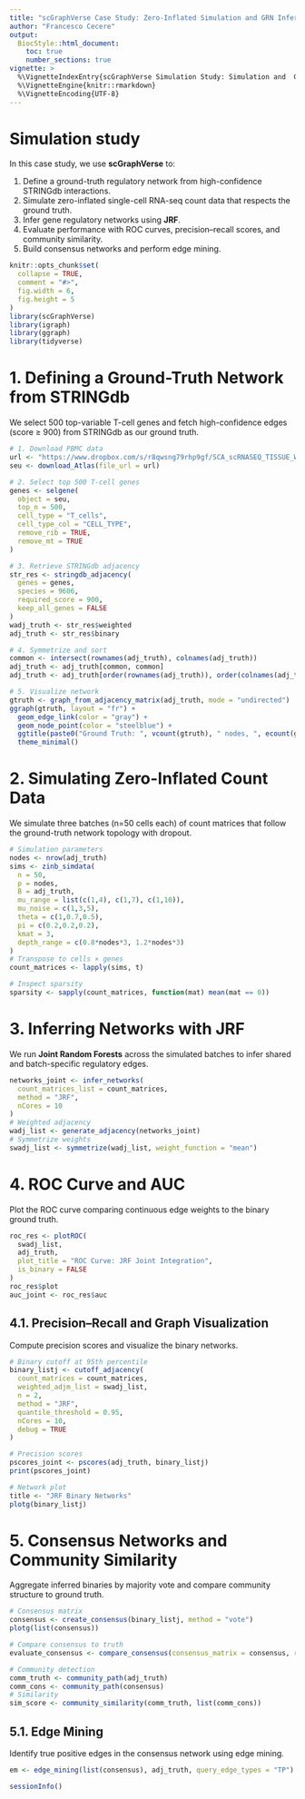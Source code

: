 ```yaml
---
title: "scGraphVerse Case Study: Zero-Inflated Simulation and GRN Inference"
author: "Francesco Cecere"
output:
  BiocStyle::html_document:
    toc: true
    number_sections: true
vignette: >
  %\VignetteIndexEntry{scGraphVerse Simulation Study: Simulation and  GRN Reconstruction}
  %\VignetteEngine{knitr::rmarkdown}
  %\VignetteEncoding{UTF-8}
---
```


# Simulation study 

In this case study, we use **scGraphVerse** to:

1. Define a ground-truth regulatory network from high-confidence STRINGdb interactions.
2. Simulate zero-inflated single-cell RNA-seq count data that respects the ground truth.
3. Infer gene regulatory networks using **JRF**.
4. Evaluate performance with ROC curves, precision–recall scores, and community similarity.
5. Build consensus networks and perform edge mining.

```r
knitr::opts_chunk$set(
  collapse = TRUE,
  comment = "#>",
  fig.width = 6,
  fig.height = 5
)
library(scGraphVerse)
library(igraph)
library(ggraph)
library(tidyverse)
```

# 1. Defining a Ground-Truth Network from STRINGdb

We select 500 top-variable T-cell genes and fetch high-confidence edges (score ≥ 900) from STRINGdb as our ground truth.

```r
# 1. Download PBMC data
url <- "https://www.dropbox.com/s/r8qwsng79rhp9gf/SCA_scRNASEQ_TISSUE_WHOLE_BLOOD.RDS?dl=1"
seu <- download_Atlas(file_url = url)

# 2. Select top 500 T-cell genes
genes <- selgene(
  object = seu,
  top_n = 500,
  cell_type = "T_cells",
  cell_type_col = "CELL_TYPE",
  remove_rib = TRUE,
  remove_mt = TRUE
)

# 3. Retrieve STRINGdb adjacency
str_res <- stringdb_adjacency(
  genes = genes,
  species = 9606,
  required_score = 900,
  keep_all_genes = FALSE
)
wadj_truth <- str_res$weighted
adj_truth <- str_res$binary

# 4. Symmetrize and sort
common <- intersect(rownames(adj_truth), colnames(adj_truth))
adj_truth <- adj_truth[common, common]
adj_truth <- adj_truth[order(rownames(adj_truth)), order(colnames(adj_truth))]

# 5. Visualize network
gtruth <- graph_from_adjacency_matrix(adj_truth, mode = "undirected")
ggraph(gtruth, layout = "fr") +
  geom_edge_link(color = "gray") +
  geom_node_point(color = "steelblue") +
  ggtitle(paste0("Ground Truth: ", vcount(gtruth), " nodes, ", ecount(gtruth), " edges")) +
  theme_minimal()
```

# 2. Simulating Zero-Inflated Count Data

We simulate three batches (n=50 cells each) of count matrices that follow the ground-truth network topology with dropout.

```r
# Simulation parameters
nodes <- nrow(adj_truth)
sims <- zinb_simdata(
  n = 50,
  p = nodes,
  B = adj_truth,
  mu_range = list(c(1,4), c(1,7), c(1,10)),
  mu_noise = c(1,3,5),
  theta = c(1,0.7,0.5),
  pi = c(0.2,0.2,0.2),
  kmat = 3,
  depth_range = c(0.8*nodes*3, 1.2*nodes*3)
)
# Transpose to cells × genes
count_matrices <- lapply(sims, t)

# Inspect sparsity
sparsity <- sapply(count_matrices, function(mat) mean(mat == 0))
```

# 3. Inferring Networks with JRF

We run **Joint Random Forests** across the simulated batches to infer shared and batch-specific regulatory edges.

```r
networks_joint <- infer_networks(
  count_matrices_list = count_matrices,
  method = "JRF",
  nCores = 10
)
# Weighted adjacency
wadj_list <- generate_adjacency(networks_joint)
# Symmetrize weights
swadj_list <- symmetrize(wadj_list, weight_function = "mean")
```

# 4. ROC Curve and AUC

Plot the ROC curve comparing continuous edge weights to the binary ground truth.

```r
roc_res <- plotROC(
  swadj_list,
  adj_truth,
  plot_title = "ROC Curve: JRF Joint Integration",
  is_binary = FALSE
)
roc_res$plot
auc_joint <- roc_res$auc
```

## 4.1. Precision–Recall and Graph Visualization

Compute precision scores and visualize the binary networks.

```r
# Binary cutoff at 95th percentile
binary_listj <- cutoff_adjacency(
  count_matrices = count_matrices,
  weighted_adjm_list = swadj_list,
  n = 2,
  method = "JRF",
  quantile_threshold = 0.95,
  nCores = 10,
  debug = TRUE
)

# Precision scores
pscores_joint <- pscores(adj_truth, binary_listj)
print(pscores_joint)

# Network plot
title <- "JRF Binary Networks"
plotg(binary_listj)
```

# 5. Consensus Networks and Community Similarity

Aggregate inferred binaries by majority vote and compare community structure to ground truth.

```r
# Consensus matrix
consensus <- create_consensus(binary_listj, method = "vote")
plotg(list(consensus))

# Compare consensus to truth
evaluate_consensus <- compare_consensus(consensus_matrix = consensus, reference_matrix = adj_truth, false_plot = FALSE)

# Community detection
comm_truth <- community_path(adj_truth)
comm_cons <- community_path(consensus)
# Similarity
sim_score <- community_similarity(comm_truth, list(comm_cons))
```

## 5.1. Edge Mining

Identify true positive edges in the consensus network using edge mining.

```r
em <- edge_mining(list(consensus), adj_truth, query_edge_types = "TP")
```

```r
sessionInfo()
```

